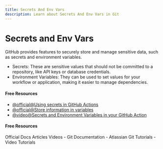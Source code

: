 ```yaml
---
title: Secrets And Env Vars
description: Learn about Secrets And Env Vars in Git
---
```


# Secrets and Env Vars

GitHub provides features to securely store and manage sensitive data, such as secrets and environment variables.

- Secrets: These are sensitive values that should not be committed to a repository, like API keys or database credentials.
- Environment Variables: They can be used to set values for your workflow or application, making it easier to manage dependencies.

#### Free Resources

- [@official@Using secrets in GitHub Actions](https://docs.github.com/en/actions/security-for-github-actions/security-guides/using-secrets-in-github-actions)
- [@official@Store information in variables](https://docs.github.com/en/actions/writing-workflows/choosing-what-your-workflow-does/store-information-in-variables)
- [@video@Secrets and Environment Variables in your GitHub Action](https://www.youtube.com/watch?v=dPLPSaFqJmY)

#### Free Resources

<Tabs defaultValue="official">
<TabsList>
<TabsTrigger value="official">Official Docs</TabsTrigger>
<TabsTrigger value="article">Articles</TabsTrigger>
<TabsTrigger value="video">Videos</TabsTrigger>
</TabsList>

<TabsContent value="official">
- <Link href="https://git-scm.com/docs">Git Documentation</Link>
</TabsContent>
<TabsContent value="article">
- <Link href="https://www.atlassian.com/git/tutorials">Atlassian Git Tutorials</Link>
</TabsContent>
<TabsContent value="video">
- <Link href="https://www.youtube.com/results?search_query=git+secrets-and-env-vars+tutorial">Video Tutorials</Link>
</TabsContent>
</Tabs>

<Outlet path="5-github/basics/secrets-and-env-vars" />
